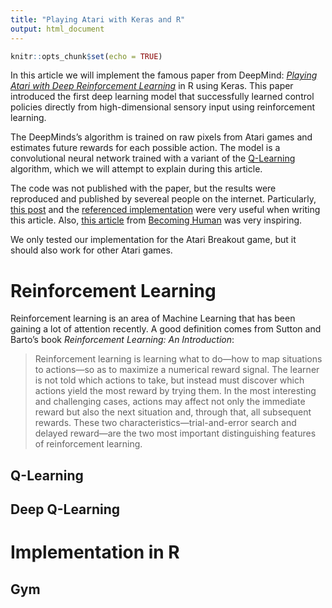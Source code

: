 ```yaml
---
title: "Playing Atari with Keras and R"
output: html_document
---
```


```r
knitr::opts_chunk$set(echo = TRUE)
```

In this article we will implement the famous paper from DeepMind: [*Playing Atari with Deep Reinforcement Learning*](https://www.cs.toronto.edu/~vmnih/docs/dqn.pdf) in R using Keras. This paper introduced the first deep learning model that successfully learned control policies directly from high-dimensional sensory input using reinforcement learning.

The DeepMinds's algorithm is trained on raw pixels from Atari games and estimates future rewards for each possible action. The model is a convolutional neural network trained with a variant of the [Q-Learning](https://en.wikipedia.org/wiki/Q-learning) algorithm, which we will attempt to explain during this article.

The code was not published with the paper, but the results were reproduced and published by severeal people on the internet. Particularly, [this post](https://yanpanlau.github.io/2016/07/10/FlappyBird-Keras.html) and the [referenced implementation](https://github.com/yenchenlin/DeepLearningFlappyBird) were very useful when writing this article. Also, [this article](https://becominghuman.ai/lets-build-an-atari-ai-part-1-dqn-df57e8ff3b26) from [Becoming Human](https://becominghuman.ai) was very inspiring.

We only tested our implementation for the Atari Breakout game, but it should also work for other Atari games.

# Reinforcement Learning

Reinforcement learning is an area of Machine Learning that has been gaining a lot of attention recently. A good definition comes from Sutton and Barto's book *Reinforcement Learning: An Introduction*:

> Reinforcement learning is learning what to do—how to map situations to actions—so as to maximize a numerical reward signal. The learner is not told which actions to take, but instead must discover which actions yield the most reward by trying them. In the most interesting and challenging cases, actions may affect not only the immediate reward but also the next situation and, through that, all subsequent rewards. These two characteristics—trial-and-error search and delayed reward—are the two most important distinguishing features of reinforcement learning.

## Q-Learning

## Deep Q-Learning

# Implementation in R

## Gym












